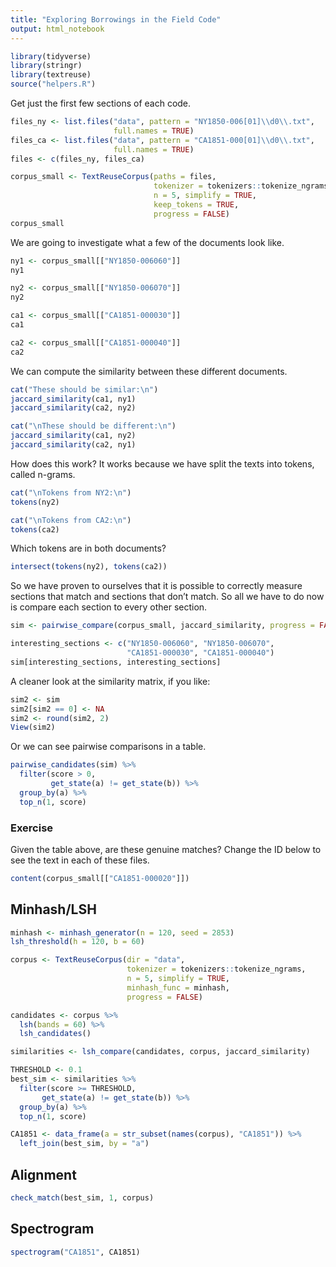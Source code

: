 ```yaml
---
title: "Exploring Borrowings in the Field Code"
output: html_notebook
---
```


```r
library(tidyverse)
library(stringr)
library(textreuse)
source("helpers.R")
```

Get just the first few sections of each code.

```r
files_ny <- list.files("data", pattern = "NY1850-006[01]\\d0\\.txt",
                       full.names = TRUE)
files_ca <- list.files("data", pattern = "CA1851-000[01]\\d0\\.txt",
                       full.names = TRUE)
files <- c(files_ny, files_ca)

corpus_small <- TextReuseCorpus(paths = files,
                                tokenizer = tokenizers::tokenize_ngrams,
                                n = 5, simplify = TRUE,
                                keep_tokens = TRUE,
                                progress = FALSE)
corpus_small
```

We are going to investigate what a few of the documents look like.

```r
ny1 <- corpus_small[["NY1850-006060"]]
ny1

ny2 <- corpus_small[["NY1850-006070"]]
ny2

ca1 <- corpus_small[["CA1851-000030"]]
ca1

ca2 <- corpus_small[["CA1851-000040"]]
ca2
```

We can compute the similarity between these different documents.

```r
cat("These should be similar:\n")
jaccard_similarity(ca1, ny1)
jaccard_similarity(ca2, ny2)

cat("\nThese should be different:\n")
jaccard_similarity(ca1, ny2)
jaccard_similarity(ca2, ny1)
```

How does this work? It works because we have split the texts into tokens, called n-grams.

```r
cat("\nTokens from NY2:\n")
tokens(ny2)

cat("\nTokens from CA2:\n")
tokens(ca2)
```

Which tokens are in both documents?

```r
intersect(tokens(ny2), tokens(ca2))
```

So we have proven to ourselves that it is possible to correctly measure sections that match and sections that don't match. So all we have to do now is compare each section to every other section.

```r
sim <- pairwise_compare(corpus_small, jaccard_similarity, progress = FALSE)

interesting_sections <- c("NY1850-006060", "NY1850-006070",
                          "CA1851-000030", "CA1851-000040")
sim[interesting_sections, interesting_sections]
```

A cleaner look at the similarity matrix, if you like:

```r
sim2 <- sim
sim2[sim2 == 0] <- NA
sim2 <- round(sim2, 2)
View(sim2)
```

Or we can see pairwise comparisons in a table.

```r
pairwise_candidates(sim) %>% 
  filter(score > 0,
         get_state(a) != get_state(b)) %>%
  group_by(a) %>% 
  top_n(1, score)
```

### Exercise

Given the table above, are these genuine matches? Change the ID below to see the text in each of these files.

```r
content(corpus_small[["CA1851-000020"]])
```

## Minhash/LSH

```r
minhash <- minhash_generator(n = 120, seed = 2853)
lsh_threshold(h = 120, b = 60)

corpus <- TextReuseCorpus(dir = "data",
                          tokenizer = tokenizers::tokenize_ngrams,
                          n = 5, simplify = TRUE,
                          minhash_func = minhash,
                          progress = FALSE)
```

```r
candidates <- corpus %>% 
  lsh(bands = 60) %>% 
  lsh_candidates()
```

```r
similarities <- lsh_compare(candidates, corpus, jaccard_similarity)
```

```r
THRESHOLD <- 0.1
best_sim <- similarities %>% 
  filter(score >= THRESHOLD,
       get_state(a) != get_state(b)) %>%
  group_by(a) %>% 
  top_n(1, score) 

CA1851 <- data_frame(a = str_subset(names(corpus), "CA1851")) %>% 
  left_join(best_sim, by = "a")
```

## Alignment

```r
check_match(best_sim, 1, corpus)
```

## Spectrogram

```r
spectrogram("CA1851", CA1851)
```

